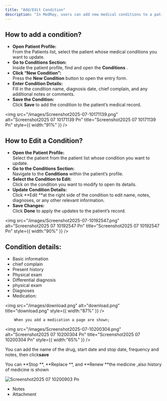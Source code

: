 ```yaml
---
title: "Add/Edit Condition"
description: "In MedRay, users can add new medical conditions to a patient’s record or edit existing ones to keep health information accurate. Conditions can be updated, modified, or removed as needed. This ensures patient records stay current and complete."
---
```


## How to add a condition?

- **Open Patient Profile:**\
  From the Patients list, select the patient whose medical conditions you want to update.
- **Go to Conditions Section:**\
  Inside the patient profile, find and open the **Conditions** .
- **Click “New Condition”:**\
  Press the **New Condition** button to open the entry form.
- **Enter Condition Details:**\
  Fill in the condition name, diagnosis date, chief complain, and any additional notes or comments.
- **Save the Condition:**\
  Click **Save** to add the condition to the patient’s medical record.

<img
  src="/images/Screenshot2025-07-10171139.png"
  alt="Screenshot2025 07 10171139 Pn"
  title="Screenshot2025 07 10171139 Pn"
  style={{ width:"91%" }}
/>

## How to Edit a Condition?

- **Open the Patient Profile:**\
  Select the patient from the patient list whose condition you want to update.
- **Go to the Conditions Section:**\
  Navigate to the **Conditions** within the patient’s profile.
- **Select the Condition to Edit:**\
  Click on the condition you want to modify to open its details.
- **Update Condition Details:**\
  Click **Edit **at the right side of the condition to edit name, notes, diagnoses, or any other relevant information.
- **Save Changes:**\
  Click **Done** to apply the updates to the patient’s record.

<img
  src="/images/Screenshot2025-07-10192547.png"
  alt="Screenshot2025 07 10192547 Pn"
  title="Screenshot2025 07 10192547 Pn"
  style={{ width:"90%" }}
/>

## Condition details:

- Basic information
- chief complain
- Present history
- Physical exam
- Differential diagnosis
- physical exam
- Diagnoses
- Medication:

<img
  src="/images/download.png"
  alt="download.png"
  title="download.png"
  style={{ width:"87%" }}
/>

        When you add a medication a page are shown;

<img
  src="/images/Screenshot2025-07-10200304.png"
  alt="Screenshot2025 07 10200304 Pn"
  title="Screenshot2025 07 10200304 Pn"
  style={{ width:"65%" }}
/>

You can add the name of the drug, start date and stop date, frequency and notes, then click**save** 

You can **Stop **, **Replace **, and **Renew **the medicine ,also history of medicine is shown

![Screenshot2025 07 10200903 Pn](/images/Screenshot2025-07-10200903.png)

- Notes
- Attachment 